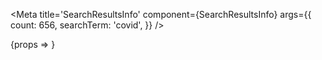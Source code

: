 

<Meta
	title='SearchResultsInfo'
	component={SearchResultsInfo}
	args={{
		count: 656,
		searchTerm: 'covid',
	}}
/>

<Canvas>
	<Story name='Basic'>{props => <SearchResultsInfo {...props} />}</Story>
</Canvas>
